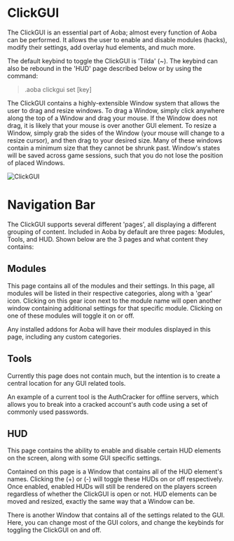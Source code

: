 # ClickGUI
The ClickGUI is an essential part of Aoba; almost every function of Aoba can be performed. It allows the user to enable and disable modules (hacks), modify their settings, add overlay hud elements, and much more.

The default keybind to toggle the ClickGUI is 'Tilda' (~). The keybind can also be rebound in the 'HUD' page described below or by using the command:
> .aoba clickgui set [key]

The ClickGUI contains a highly-extensible Window system that allows the user to drag and resize windows. To drag a Window, simply click anywhere along the top of a Window and drag your mouse. If the Window does not drag, it is likely that your mouse is over another GUI element. To resize a Window, simply grab the sides of the Window (your mouse will change to a resize cursor), and then drag to your desired size. Many of these windows contain a minimum size that they cannot be shrunk past. Window's states will be saved across game sessions, such that you do not lose the position of placed Windows.

![ClickGUI](/screenshot_hud.png)

# Navigation Bar
The ClickGUI supports several different 'pages', all displaying a different grouping of content.
Included in Aoba by default are three pages: Modules, Tools, and HUD. Shown below are the 3 pages and what content they contains:

## Modules
This page contains all of the modules and their settings.
In this page, all modules will be listed in their respective categories, along with a 'gear' icon. Clicking on this gear icon next to the module name will open another window containing additional settings for that specific module. Clicking on one of these modules will toggle it on or off.

Any installed addons for Aoba will have their modules displayed in this page, including any custom categories.

## Tools
Currently this page does not contain much, but the intention is to create a central location for any GUI related tools.

An example of a current tool is the AuthCracker for offline servers, which allows you to break into a cracked account's auth code using a set of commonly used passwords. 

## HUD
This page contains the ability to enable and disable certain HUD elements on the screen, along with some GUI specific settings.

Contained on this page is a Window that contains all of the HUD element's names. Clicking the (+) or (-) will toggle these HUDs on or off respectively. Once enabled, enabled HUDs will still be rendered on the players screen regardless of whether the ClickGUI is open or not. HUD elements can be moved and resized, exactly the same way that a Window can be. 

There is another Window that contains all of the settings related to the GUI. Here, you can change most of the GUI colors, and change the keybinds for toggling the ClickGUI on and off. 
